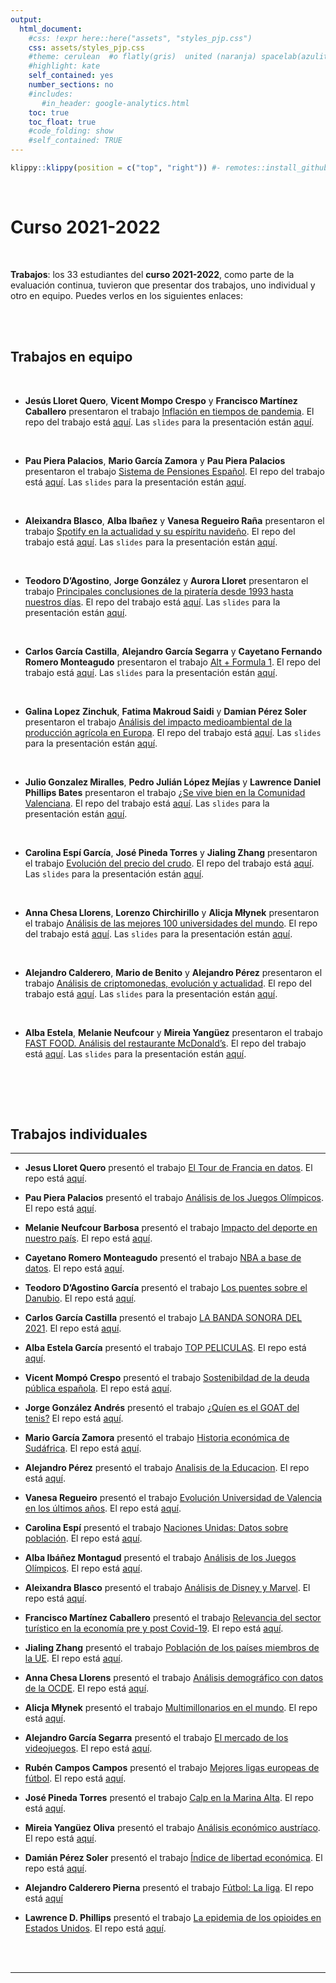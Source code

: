 ```yaml
---
output:
  html_document:
    #css: !expr here::here("assets", "styles_pjp.css") 
    css: assets/styles_pjp.css
    #theme: cerulean  #o flatly(gris)  united (naranja) spacelab(azulito) o yeti o faltly o sandstone
    #highlight: kate 
    self_contained: yes
    number_sections: no
    #includes:
       #in_header: google-analytics.html
    toc: true
    toc_float: true
    #code_folding: show
    #self_contained: TRUE
---
```




```r
klippy::klippy(position = c("top", "right")) #- remotes::install_github("rlesur/klippy")
```




<br>

# Curso 2021-2022

<br>


<div class = "blue">
**Trabajos**: los 33 estudiantes del **curso 2021-2022**, como parte de la evaluación continua, tuvieron que presentar dos trabajos, uno individual y otro en equipo. Puedes verlos en los siguientes enlaces:
</div>




<br><br>

## Trabajos en equipo

<br>

- **Jesús Lloret Quero**, **Vicent Mompo Crespo** y **Francisco Martínez Caballero** presentaron el trabajo [Inflación en tiempos de pandemia](https://fran2200.github.io/trabajo_BigData_equipo/){target="_blank"}. El repo del trabajo está [aquí](https://github.com/fran2200/trabajo_BigData_equipo){target="_blank"}.  Las `slides` para la presentación están [aquí](https://fran2200.github.io/trabajo_BigData_slides/){target="_blank"}.

<br> 


- **Pau Piera Palacios**, **Mario García Zamora** y **Pau Piera Palacios** presentaron el trabajo [Sistema de Pensiones Español](https://paupiera23.github.io/trabajo_BigData_equipo/){target="_blank"}. El repo del trabajo está [aquí](https://github.com/paupiera23/trabajo_BigData_equipo){target="_blank"}.  Las `slides` para la presentación están [aquí](https://paupiera23.github.io/trabajo_BigData_slides/){target="_blank"}.


<br> 


- **Aleixandra Blasco**, **Alba Ibañez** y **Vanesa Regueiro Raña** presentaron el trabajo [Spotify en la actualidad y su espíritu navideño](https://vanesarr.github.io/trabajo_BigData_equipo/){target="_blank"}. El repo del trabajo está [aquí](https://github.com/vanesarr/trabajo_BigData_equipo){target="_blank"}.  Las `slides` para la presentación están [aquí](https://vanesarr.github.io/trabajo_BigData_slides/){target="_blank"}.

<br> 


- **Teodoro D'Agostino**, **Jorge González** y **Aurora Lloret** presentaron el trabajo [Principales conclusiones de la piratería desde 1993 hasta nuestros días](https://joorge0603.github.io/trabajo_BigData_equipo/){target="_blank"}. El repo del trabajo está [aquí](https://github.com/joorge0603/trabajo_BigData_equipo){target="_blank"}.  Las `slides` para la presentación están [aquí](https://joorge0603.github.io/trabajo_BigData_slides/){target="_blank"}.

<br> 


- **Carlos García Castilla**, **Alejandro García Segarra** y **Cayetano Fernando Romero Monteagudo** presentaron el trabajo [Alt +  Formula 1](https://cayetano108.github.io/trabajo_BigData_equipo/){target="_blank"}. El repo del trabajo está [aquí](https://github.com/cayetano108/trabajo_BigData_equipo){target="_blank"}.  Las `slides` para la presentación están [aquí](https://cayetano108.github.io/trabajo_BigData_slides/){target="_blank"}.

<br> 


- **Galina Lopez Zinchuk**, **Fatima Makroud Saidi** y **Damian Pérez Soler** presentaron el trabajo [Análisis del impacto medioambiental de la producción agrícola en Europa](https://damianps14.github.io/trabajo_BigData_equipo/){target="_blank"}. El repo del trabajo está [aquí](https://github.com/damianps14/trabajo_BigData_equipo){target="_blank"}.  Las `slides` para la presentación están [aquí](https://damianps14.github.io/trabajo_BigData_slides/){target="_blank"}.

<br> 



- **Julio Gonzalez Miralles**, **Pedro Julián López Mejías** y **Lawrence Daniel Phillips Bates** presentaron el trabajo [¿Se vive bien en la Comunidad Valenciana](https://lorenzo1999.github.io/trabajo_BigData_equipo/){target="_blank"}. El repo del trabajo está [aquí](https://github.com/lorenzo1999/trabajo_BigData_equipo){target="_blank"}.  Las `slides` para la presentación están [aquí](https://lorenzo1999.github.io/trabajo_BigData_slides/){target="_blank"}.

<br> 


- **Carolina Espí García**, **José Pineda Torres** y **Jialing Zhang** presentaron el trabajo [Evolución del precio del crudo](https://Pitojo.github.io/trabajo_BigData_equipo/){target="_blank"}. El repo del trabajo está [aquí](https://github.com/Pitojo/trabajo_BigData_equipo){target="_blank"}.  Las `slides` para la presentación están [aquí](https://Pitojo.github.io/trabajo_BigData_slides/){target="_blank"}.

<br> 


- **Anna Chesa Llorens**, **Lorenzo Chirchirillo** y **Alicja Młynek** presentaron el trabajo [Análisis de las mejores 100 universidades del mundo](https://AlicjaMl.github.io/trabajo_BigData_equipo/){target="_blank"}. El repo del trabajo está [aquí](https://github.com/AlicjaMl/trabajo_BigData_equipo){target="_blank"}.  Las `slides` para la presentación están [aquí](https://AlicjaMl.github.io/trabajo_BigData_slides/){target="_blank"}.

<br> 


- **Alejandro Calderero**, **Mario de Benito** y **Alejandro Pérez** presentaron el trabajo [Análisis de criptomonedas, evolución y actualidad](https://alejandrocp00.github.io/trabajo_BigData_equipo/){target="_blank"}. El repo del trabajo está [aquí](https://github.com/alejandrocp00/trabajo_BigData_equipo){target="_blank"}.  Las `slides` para la presentación están [aquí](https://alejandrocp00.github.io/trabajo_BigData_slides/){target="_blank"}.

<br> 


- **Alba Estela**, **Melanie Neufcour** y **Mireia Yangüez** presentaron el trabajo [FAST FOOD. Análisis del restaurante McDonald’s](https://meneuf.github.io/trabajo_BigData_equipo/){target="_blank"}. El repo del trabajo está [aquí](https://github.com/meneuf/trabajo_BigData_equipo){target="_blank"}.  Las `slides` para la presentación están [aquí](https://meneuf.github.io/trabajo_BigData_slides/){target="_blank"}.

<br> 



<br><br>

## Trabajos individuales

------------------


- **Jesus Lloret Quero** presentó el trabajo [El Tour de Francia en datos](https://Jelloque.github.io/trabajo_BigData/){target="_blank"}.  El repo está  [aquí](https://github.com/Jelloque/trabajo_BigData){target="_blank"}.


- **Pau Piera Palacios** presentó el trabajo [Análisis de los Juegos Olímpicos](https://paupiera23.github.io/trabajo_BigData/){target="_blank"}.
El repo está [aquí](https://github.com/paupiera23/trabajo_BigData){target="_blank"}.


- **Melanie Neufcour Barbosa** presentó el trabajo [Impacto del deporte en nuestro país](https://Meneuf.github.io/trabajo_BigData/){target="_blank"}. El repo está [aquí](https://github.com/Meneuf/trabajo_BigData){target="_blank"}.


- **Cayetano Romero Monteagudo** presentó el trabajo [NBA a base de datos](https://cayetano108.github.io/trabajo_BigData/){target="_blank"}.
El repo está [aquí](https://github.com/cayetano108/trabajo_BigData){target="_blank"}.


- **Teodoro D'Agostino García** presentó el trabajo [Los puentes sobre el Danubio](https://teodgstno.github.io/trabajo_BigData/){target="_blank"}.
El repo está [aquí](https://github.com/teodgstno/trabajo_BigData){target="_blank"}.

- **Carlos	García Castilla** presentó el trabajo [LA BANDA SONORA DEL 2021](https://garcas8.github.io/trabajo_BigData/){target="_blank"}. 
El repo está [aquí](https://github.com/garcas8/trabajo_BigData){target="_blank"}.
 

 - **Alba Estela García** presentó el trabajo [TOP PELICULAS](https://albaestela14.github.io/trabajo_BigData/){target="_blank"}.
El repo está
[aquí](https://github.com/albaestela14/trabajo_BigData){target="_blank"}.


- **Vicent Mompó Crespo** presentó el trabajo [Sostenibildad de la deuda pública española](https://VicentMompo.github.io/trabajo_BigData/){target="_blank"}. 
El repo está 
[aquí](https://github.com/VicentMompo/trabajo_BigData){target="_blank"}.

- **Jorge González Andrés** presentó el trabajo [¿Quíen es el GOAT del tenis?](https://joorge0603.github.io/trabajo_BigData/){target="_blank"} 
El repo está 
[aquí](https://github.com/joorge0603/trabajo_BigData){target="_blank"}.

- **Mario García Zamora** presentó el trabajo [Historia económica de Sudáfrica](https://maretegz.github.io/trabajo_BigData/){target="_blank"}. El repo está [aquí](https://github.com/maretegz/trabajo_BigData){target="_blank"}. 


- **Alejandro Pérez** presentó el trabajo [Analisis de la Educacion](https://alejandrouv.github.io/trabajo_BigData/){target="_blank"}. 
El repo está 
[aquí](https://github.com/alejandrouv/trabajo_BigData){target="_blank"}.

- **Vanesa Regueiro** presentó el trabajo [Evolución Universidad de Valencia en los últimos años](https://vanesarr.github.io/trabajo_BigData/){target="_blank"}. 
El repo está 
[aquí](https://github.com/vanesarr/trabajo_BigData){target="_blank"}.

- **Carolina Espí** presentó el trabajo [Naciones Unidas: Datos sobre población](https://caroleg18.github.io/trabajo_BigData/){target="_blank"}. 
El repo está 
[aquí](https://github.com/caroleg18/trabajo_BigData){target="_blank"}.


- **Alba Ibáñez Montagud** presentó el trabajo [Análisis de los Juegos Olímpicos](https://albaibanyez8.github.io/trabajo_BigData/){target="_blank"}. 
El repo está [aquí](https://github.com/albaibanyez8/trabajo_BigData){target="_blank"}.


- **Aleixandra Blasco** presentó el trabajo [Análisis de Disney y Marvel](https://AleixandraB.github.io/trabajo_BigData/){target="_blank"}. 
El repo está [aquí](https://github.com/AleixandraB/trabajo_BigData){target="_blank"}.


- **Francisco Martínez Caballero** presentó el trabajo [Relevancia del sector turístico en la economía pre y post Covid-19](https://fran2200.github.io/trabajo_BigData/){target="_blank"}.
El repo está [aquí](https://github.com/fran2200/trabajo_BigData){target="_blank"}.

- **Jialing Zhang** presentó el trabajo [Población de los países miembros de la UE](https://jalizh.github.io/trabajo_BigData/){target="_blank"}. 
El repo está [aquí](https://github.com/jalizh/trabajo_BigData){target="_blank"}.

- **Anna Chesa Llorens** presentó el trabajo [Análisis demográfico con datos de la OCDE](https://annachesa.github.io/trabajo_BigData/){target="_blank"}. El repo está [aquí](https://github.com/annachesa/trabajo_BigData){target="_blank"}.

- **Alicja Młynek** presentó el trabajo [Multimillonarios en el mundo](https://alicjaml.github.io/trabajo_BigData/){target="_blank"}. 
El repo está [aquí](https://github.com/AlicjaMl/trabajo_BigData){target="_blank"}.

- **Alejandro García Segarra** presentó el trabajo [El mercado de los videojuegos](https://agarse4.github.io/trabajo_BigData/){target="_blank"}. 
El repo está [aquí](https://github.com/agarse4/trabajo_BigData){target="_blank"}.

- **Rubén Campos Campos** presentó el trabajo [Mejores ligas europeas de fútbol](https://Rucamcam.github.io/trabajo_BigData/){target="_blank"}. 
El repo está [aquí](https://github.com/Rucamcam/trabajo_BigData){target="_blank"}.


- **José Pineda Torres** presentó el trabajo [Calp en la Marina Alta](https://pitojo.github.io/trabajo_BigData/){target="_blank"}. 
El repo está [aquí](https://github.com/pitojo/trabajo_BigData){target="_blank"}.

- **Mireia Yangüez Oliva** presentó el trabajo [Análisis económico austríaco](https://mireiayanguez.github.io/trabajo_BigData/){target="_blank"}. 
El repo está [aquí](https://github.com/mireiayanguez/trabajo_BigData){target="_blank"}.

- **Damián Pérez Soler** presentó el trabajo [Índice de libertad económica](https://damianps14.github.io/trabajo_BigData/){target="_blank"}. 
El repo está [aquí](https://github.com/damianps14/trabajo_BigData){target="_blank"}.

- **Alejandro Calderero Pierna** presentó el trabajo [Fútbol: La liga](https://alejandrocp00.github.io/trabajo_BigData/){target="_blank"}. 
El repo está [aquí](https://github.com/alejandrocp00/trabajo_BigData){target="_blank"}

- **Lawrence D. Phillips** presentó el trabajo [La epidemia de los opioides en Estados Unidos](https://lorenzo1999.github.io/trabajo_BigData/){target="_blank"}.
El repo está [aquí](https://github.com/lorenzo1999/trabajo_BigData){target="_blank"}.


<br><br>


------------------------

<div class="tocify-extend-page" data-unique="tocify-extend-page" style="height: 0;"></div>
